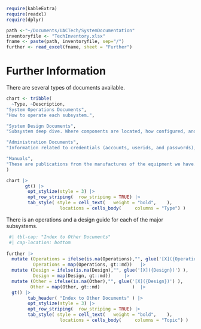 
```r
require(kableExtra)
require(readxl)
require(dplyr)
```

```r
path <-"~/Documents/UACTech/SystemDocumentation"
inventoryfile <- "TechInventory.xlsx"
fname <- paste(path, inventoryfile, sep="/")
further <- read_excel(fname, sheet = "Further")
```

# Further Information

There are several types of documents available.

```r
chart <- tribble(
  ~Type, ~Description,
"System Operations Documents",
"How to operate each subsystem.",

"System Design Documents",
"Subsystem deep dive. Where components are located, how configured, and wired. A regular operator does not normally need to know this level of detail - until there is a problem.",

"Administration Documents",  
"Information related to credentials (accounts, userids, and passwords), and what you need to know to manage those." ,

"Manuals",
"These are publications from the manufactures of the equipment we have."
)

chart |>
 	   gt() |>  
		opt_stylize(style = 3) |>
	    opt_row_striping(  row_striping = TRUE) |>
		tab_style( style = cell_text( 	weight = "bold",  	),
		        	locations = cells_body(  	columns = "Type") )  
```

There is an operations and a design guide for each of the major subsystems.  

```r
 #| tbl-cap: "Index to Other Documents"
 #| cap-location: bottom
 
further |>
  mutate (Operations = ifelse(is.na(Operations),"", glue('[X]({Operations})') ),
	      Operations = map(Operations, gt::md))   |>
  mutate (Design = ifelse(is.na(Design),"", glue('[X]({Design})') ),
	      Design = map(Design, gt::md))     |>
  mutate (Other = ifelse(is.na(Other),"", glue('[X]({Design})') ),
  		 Other = map(Other, gt::md) 		   )  |>
  gt() |> 
		tab_header( "Index to Other Documents" ) |>
		opt_stylize(style = 3) |>
	    opt_row_striping(  row_striping = TRUE) |>
		tab_style( style = cell_text( 	weight = "bold",  	),
		        	locations = cells_body(  	columns = "Topic") )    
```